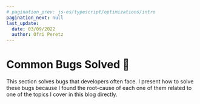 ```yaml
---
# pagination_prev: js-es/typescript/optimizations/intro
pagination_next: null
last_update:
  date: 03/09/2022
  author: Ofri Peretz
---
```


# Common Bugs Solved 🐛

This section solves bugs that developers often face. I present how to solve these bugs because I found the root-cause of each one of them related to one of the topics I cover in this blog directly.
